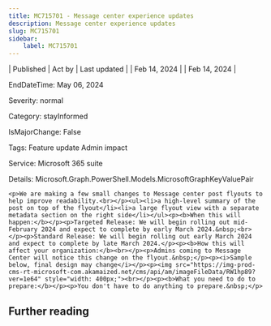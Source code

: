 ```yaml
---
title: MC715701 - Message center experience updates
description: Message center experience updates
slug: MC715701
sidebar:
    label: MC715701
---
```



| Published | Act by | Last updated |
| Feb 14, 2024 |  | Feb 14, 2024 |

EndDateTime: May 06, 2024

Severity: normal

Category: stayInformed

IsMajorChange: False

Tags: Feature update Admin impact

Service: Microsoft 365 suite

Details: Microsoft.Graph.PowerShell.Models.MicrosoftGraphKeyValuePair

```
<p>We are making a few small changes to Message center post flyouts to help improve readability.<br></p><ul><li>a high-level summary of the post on top of the flyout</li><li>a large flyout view with a separate metadata section on the right side</li></ul><p><b>When this will happen:</b></p><p>Targeted Release: We will begin rolling out mid-February 2024 and expect to complete by early March 2024.&nbsp;<br></p><p>Standard Release: We will begin rolling out early March 2024 and expect to complete by late March 2024.</p><p><b>How this will affect your organization:</b><br></p><p>Admins coming to Message Center will notice this change on the flyout.&nbsp;</p><p><i>Sample below, final design may change</i></p><p><img src="https://img-prod-cms-rt-microsoft-com.akamaized.net/cms/api/am/imageFileData/RW1hp89?ver=1e64" style="width: 400px;"><br></p><p><b>What you need to do to prepare:</b></p><p>You don't have to do anything to prepare.&nbsp;</p>
```

## Further reading
